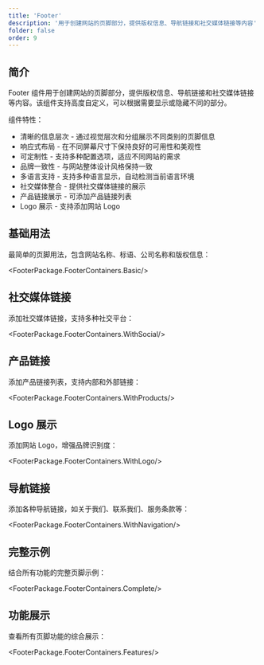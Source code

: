 ```yaml
---
title: 'Footer'
description: '用于创建网站的页脚部分，提供版权信息、导航链接和社交媒体链接等内容'
folder: false
order: 9
---
```



## 简介

Footer 组件用于创建网站的页脚部分，提供版权信息、导航链接和社交媒体链接等内容。该组件支持高度自定义，可以根据需要显示或隐藏不同的部分。

组件特性：
- 清晰的信息层次 - 通过视觉层次和分组展示不同类别的页脚信息
- 响应式布局 - 在不同屏幕尺寸下保持良好的可用性和美观性
- 可定制性 - 支持多种配置选项，适应不同网站的需求
- 品牌一致性 - 与网站整体设计风格保持一致
- 多语言支持 - 支持多种语言显示，自动检测当前语言环境
- 社交媒体整合 - 提供社交媒体链接的展示
- 产品链接展示 - 可添加产品链接列表
- Logo 展示 - 支持添加网站 Logo

## 基础用法

最简单的页脚用法，包含网站名称、标语、公司名称和版权信息：

<FooterPackage.FooterContainers.Basic/>

## 社交媒体链接

添加社交媒体链接，支持多种社交平台：

<FooterPackage.FooterContainers.WithSocial/>

## 产品链接

添加产品链接列表，支持内部和外部链接：

<FooterPackage.FooterContainers.WithProducts/>

## Logo 展示

添加网站 Logo，增强品牌识别度：

<FooterPackage.FooterContainers.WithLogo/>

## 导航链接

添加各种导航链接，如关于我们、联系我们、服务条款等：

<FooterPackage.FooterContainers.WithNavigation/>

## 完整示例

结合所有功能的完整页脚示例：

<FooterPackage.FooterContainers.Complete/>

## 功能展示

查看所有页脚功能的综合展示：

<FooterPackage.FooterContainers.Features/>

